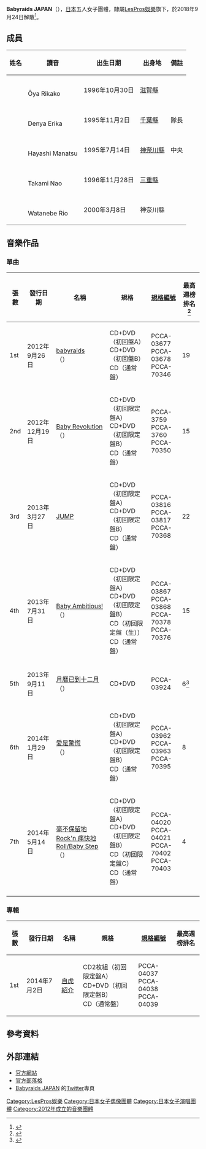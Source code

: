 {{藝人
|姓名 = Babyraids JAPAN
|類型 = 組合
|圖片 = 楽遊 vol.47号表紙【ベイビーレイズJAPAN】さんからのコメント！.jpg
|圖片尺寸 = 300px
|圖片簡介 = 
|外文名 = ベイビーレイズJAPAN
|外文 = ja
|羅馬拼音 = 
|英文名 = Babyraids JAPAN
|暱稱 = 
|其他藝名 = 
|國籍 = 
|民族 = 
|籍貫 = 
|職業 = 
|語言 = 
|音樂類型 = [[J-POP|日本流行音樂]]
|出道地點 = [[日本|日本]]
|出道作 = 
|出道日期 = 
|代表作 = 
|活躍年代 = 2012-2018年<ref>{{cite web |url=http://mantan-web.jp/2013/09/08/20130908dog00m200047000c.html |language=ja |script-title=ja:ベイビーレイズ ： 目指せアメ女！　「あまちゃん」聖地で「暦の上ではディセンバー」披露 |work=MANTANWEB |publisher=[[每日新聞|每日新聞]] |date=2013-09-08 |accessdate=2014-05-14 |archive-date=2014-08-02 |archive-url=https://web.archive.org/web/20140802181823/http://mantan-web.jp/2013/09/08/20130908dog00m200047000c.html |dead-url=no }}</ref>
|唱片公司 = [[波麗佳音|波麗佳音]]
|經紀公司 = [[LesPros娛樂|LesPros娛樂]]
|官方網站 = {{URL|babyraids.lespros.co.jp}}
|相關團體 = 
|獎項 = 
|IMDb = 
|現任成員 = 
|過往成員 = 
}}
'''Babyraids JAPAN'''（{{lang-ja|ベイビーレイズJAPAN}}），[[日本|日本]]五人女子團體，隸屬[[LesPros娛樂|LesPros娛樂]]旗下，於2018年9月24日解散<ref>{{cite web |url=https://www.musicvoice.jp/news/20180726099487/ |language=ja |script-title=ja:ベイビーレイズJAPANが解散へ、傳谷英里香「青春であり、財産」 |work=MANTANWEB |publisher=Music Voice |date=2018-07-28 |accessdate=2018-07-28 |archive-date=2018-07-26 |archive-url=https://web.archive.org/web/20180726090925/https://www.musicvoice.jp/news/20180726099487/ |dead-url=no }}</ref>。

== 成員 ==
{| class="wikitable" style="text-align:center; font-size:small;" 
|-
! 姓名
! 讀音
! 出生日期
! 出身地
! 備註
|-
| {{ja-link|大矢梨華子}}
| {{lang|ja|おおや りかこ}}<br/>Ōya Rikako
| 1996年10月30日
| [[滋賀縣|滋賀縣]]
| 
|-
| {{ja-link|傳谷英里香}}
| {{lang|ja|でんや えりか}}<br/>Denya Erika
| 1995年11月2日
| [[千葉縣|千葉縣]]
| 隊長
|-
| {{ja-link|林愛夏}}
| {{lang|ja|はやし まなつ}}<br/>Hayashi Manatsu
| 1995年7月14日
| [[神奈川縣|神奈川縣]]
| 中央
|-
| {{ja-link|高見奈央}}
| {{lang|ja|たかみ なお}}<br/>Takami Nao
| 1996年11月28日
| [[三重縣|三重縣]]
| 
|-
| {{ja-link|渡邊璃生}}
| {{lang|ja|わたなべ りお}}<br/>Watanebe Rio
| 2000年3月8日
| 神奈川縣
| 
|}

== 音樂作品 ==
=== 單曲 ===
{| class="wikitable" style="text-align:center;font-size:small"
|-
! 張數
! 發行日期
! 名稱
! 規格
! [[規格編號|規格編號]]
! 最高週榜排名<ref>{{cite web |url=http://www.oricon.co.jp/prof/artist/572774/ranking/cd_single/ |language=ja |script-title=ja:ベイビーレイズのCDシングルランキング |publisher=[[Oricon|Oricon]] |date= |accessdate=2014-05-14 |archive-date=2014-05-15 |archive-url=https://web.archive.org/web/20140515162109/http://www.oricon.co.jp/prof/artist/572774/ranking/cd_single/ |dead-url=no }}</ref>
|-
|1st||2012年9月26日||[[babyraids_(單曲)|babyraids]]<br>（{{lang|ja|ベイビーレイズ}}）||CD+DVD（初回盤A）<br />CD+DVD（初回盤B）<br />CD（通常盤）||PCCA-03677<br />PCCA-03678<br />PCCA-70346||19
|-
|2nd||2012年12月19日||[[Baby_Revolution|Baby Revolution]]<br>（{{lang|ja|ベイビーレボリューション}}）||CD+DVD（初回限定盤A）<br />CD+DVD（初回限定盤B）<br />CD（通常盤）||PCCA-3759<br />PCCA-3760<br />PCCA-70350||15
|-
|3rd||2013年3月27日||[[JUMP_(babyraids單曲)|JUMP]]||CD+DVD（初回限定盤A）<br />CD+DVD（初回限定盤B）<br />CD（通常盤）||PCCA-03816<br />PCCA-03817<br />PCCA-70368||22
|-
|4th||2013年7月31日||[[Baby_Ambitious!|Baby Ambitious!]]<br>（{{lang|ja|ベイビーアンビシャス!}}）||CD+DVD（初回限定盤A）<br />CD+DVD（初回限定盤B）<br/>CD（初回限定盤（生））<br />CD（通常盤）||PCCA-03867<br />PCCA-03868<br />PCCA-70378<br/>PCCA-70376||15
|-
|5th||2013年9月11日||[[月曆已到十二月|月曆已到十二月]]<br>（{{lang|ja|暦の上ではディセンバー}}）||CD+DVD||PCCA-03924||6<ref>{{cite web |url=http://www.oricon.co.jp/news/2028719/full/ |language=ja |script-title=ja:【オリコン】ベイビーレイズ、『あまちゃん』劇中歌6位　関連CD5作目TOP10 |publisher=[[Oricon|Oricon]] |date=2013-09-17 |accessdate=2014-05-14 |archive-date=2014-03-23 |archive-url=https://web.archive.org/web/20140323051423/http://www.oricon.co.jp/news/2028719/full/ |dead-url=no }}</ref>
|-
|6th||2014年1月29日||[[愛是驚慌|愛是驚慌]]<br>（{{lang|ja|恋はパニック}}）||CD+DVD（初回限定盤A）<br />CD+DVD（初回限定盤B）<br />CD（通常盤）||PCCA-03962<br />PCCA-03963<br />PCCA-70395||8
|-
|7th||2014年5月14日||[[毫不保留地Rock'n_痛快地Roll/Baby_Step|毫不保留地Rock'n 痛快地Roll/Baby Step]]<br>（{{lang|ja|ぶっちゃけRock'n はっちゃけRoll/ベイビーステップ}}）||CD+DVD（初回限定盤A）<br />CD+DVD（初回限定盤B）<br />CD（初回限定盤C）<br />CD（通常盤）||PCCA-04020<br />PCCA-04021<br />PCCA-70402<br />PCCA-70403||4
|-
|}

=== 專輯 ===
{| class="wikitable" style="text-align:center;font-size:small"
|-
! 張數
! 發行日期
! 名稱
! 規格
! [[規格編號|規格編號]]
! 最高週榜排名
|-
|1st||2014年7月2日||[[自虎紹介|自虎紹介]]||CD2枚組（初回限定盤A）<br />CD+DVD（初回限定盤B）<br />CD（通常盤）||PCCA-04037<br />PCCA-04038<br />PCCA-04039||
|}

== 參考資料 ==
{{Reflist}}

== 外部連結 ==
* [http://babyraids.lespros.co.jp/ 官方網站] {{Wayback|url=http://babyraids.lespros.co.jp/ |date=20150814002426 }}{{ja icon}}
* [http://ameblo.jp/babyraids/ 官方部落格] {{Wayback|url=http://ameblo.jp/babyraids/ |date=20150328003715 }}{{ja icon}}
* [https://twitter.com/babyraids_JAPAN Babyraids JAPAN] {{Wayback|url=https://twitter.com/babyraids_JAPAN |date=20150706021907 }}的[[Twitter|Twitter]]專頁{{ja icon}}

[[Category:LesPros娛樂|Category:LesPros娛樂]]
[[Category:日本女子偶像團體|Category:日本女子偶像團體]]
[[Category:日本女子演唱團體|Category:日本女子演唱團體]]
[[Category:2012年成立的音樂團體|Category:2012年成立的音樂團體]]